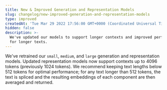 ```yaml
---
title: New & Improved Generation and Representation Models
slug: changelog/new-improved-generation-and-representation-models
type: improved
createdAt: 'Tue Mar 29 2022 17:56:00 GMT+0000 (Coordinated Universal Time)'
hidden: false
description: >-
  We've updated our models to support longer contexts and improved performance
  for longer texts.
---
```

We've retrained our `small`, `medium`, and `large` generation and representation models. Updated representation models now support contexts up to 4096 tokens (previously 1024 tokens). We recommend keeping text lengths below 512 tokens for optimal performance; for any text longer than 512 tokens, the text is spliced and the resulting embeddings of each component are then averaged and returned.
